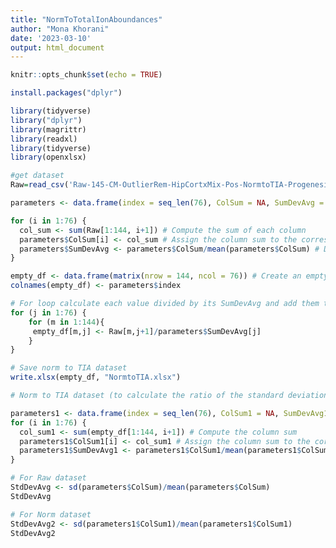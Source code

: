 ```yaml
---
title: "NormToTotalIonAboundances"
author: "Mona Khorani"
date: '2023-03-10'
output: html_document
---
```


```r
knitr::opts_chunk$set(echo = TRUE)
```

```r
install.packages("dplyr")

library(tidyverse)
library("dplyr")
library(magrittr)
library(readxl)
library(tidyverse)
library(openxlsx)

```


```r
#get dataset
Raw=read_csv('Raw-145-CM-OutlierRem-HipCortxMix-Pos-NormtoTIA-Progenesis-01March2023-QCCVless30Only - Copy.csv')
```


```r
parameters <- data.frame(index = seq_len(76), ColSum = NA, SumDevAvg = NA) # Create an empty data.frame

for (i in 1:76) {
  col_sum <- sum(Raw[1:144, i+1]) # Compute the sum of each column 
  parameters$ColSum[i] <- col_sum # Assign the column sum to the corresponding row of the ColSum column
  parameters$SumDevAvg <- parameters$ColSum/mean(parameters$ColSum) # Divide each sum by the mean of sums and put them on SumDevAvg column on parameters data.frame
}
```


```r
empty_df <- data.frame(matrix(nrow = 144, ncol = 76)) # Create an empty data.frame
colnames(empty_df) <- parameters$index

# For loop calculate each value divided by its SumDevAvg and add them to correspondence col and row in empty_df
for (j in 1:76) {
    for (m in 1:144){
     empty_df[m,j] <- Raw[m,j+1]/parameters$SumDevAvg[j]
    }
}

# Save norm to TIA dataset
write.xlsx(empty_df, "NormtoTIA.xlsx")

```



```r
# Norm to TIA dataset (to calculate the ratio of the standard deviation to the mean)

parameters1 <- data.frame(index = seq_len(76), ColSum1 = NA, SumDevAvg1 = NA) 
for (i in 1:76) {
  col_sum1 <- sum(empty_df[1:144, i+1]) # Compute the column sum
  parameters1$ColSum1[i] <- col_sum1 # Assign the column sum to the corresponding row of the ColSum column
  parameters1$SumDevAvg1 <- parameters1$ColSum1/mean(parameters1$ColSum1) # Divide each sum by the mean of sums and put them on SumDevAvg column on parameters data.frame
}
```


```r
# For Raw dataset
StdDevAvg <- sd(parameters$ColSum)/mean(parameters$ColSum)
StdDevAvg

# For Norm dataset 
StdDevAvg2 <- sd(parameters1$ColSum1)/mean(parameters1$ColSum1)
StdDevAvg2

```

